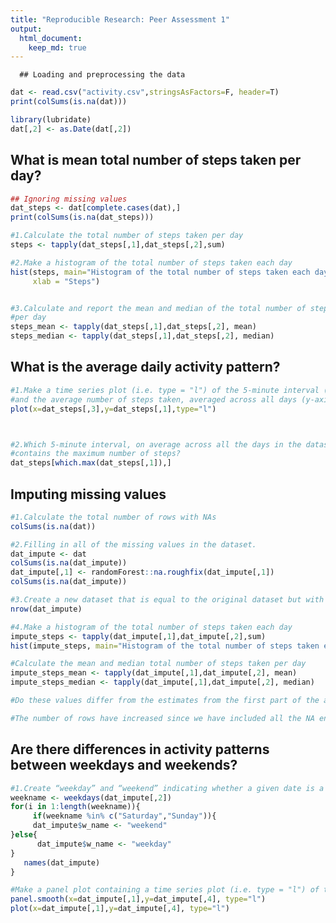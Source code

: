 ```yaml
---
title: "Reproducible Research: Peer Assessment 1"
output: 
  html_document:
    keep_md: true
---
```


      ## Loading and preprocessing the data
```r
dat <- read.csv("activity.csv",stringsAsFactors=F, header=T)
print(colSums(is.na(dat)))

library(lubridate)
dat[,2] <- as.Date(dat[,2])
```

## What is mean total number of steps taken per day?
```r
## Ignoring missing values
dat_steps <- dat[complete.cases(dat),]
print(colSums(is.na(dat_steps)))

#1.Calculate the total number of steps taken per day
steps <- tapply(dat_steps[,1],dat_steps[,2],sum)

#2.Make a histogram of the total number of steps taken each day
hist(steps, main="Histogram of the total number of steps taken each day",
     xlab = "Steps")


#3.Calculate and report the mean and median of the total number of steps taken
#per day
steps_mean <- tapply(dat_steps[,1],dat_steps[,2], mean)
steps_median <- tapply(dat_steps[,1],dat_steps[,2], median)
```


## What is the average daily activity pattern?
```r
#1.Make a time series plot (i.e. type = "l") of the 5-minute interval (x-axis) 
#and the average number of steps taken, averaged across all days (y-axis)
plot(x=dat_steps[,3],y=dat_steps[,1],type="l")



#2.Which 5-minute interval, on average across all the days in the dataset,
#contains the maximum number of steps?
dat_steps[which.max(dat_steps[,1]),]
```


## Imputing missing values
```r
#1.Calculate the total number of rows with NAs
colSums(is.na(dat))

#2.Filling in all of the missing values in the dataset. 
dat_impute <- dat
colSums(is.na(dat_impute))
dat_impute[,1] <- randomForest::na.roughfix(dat_impute[,1])
colSums(is.na(dat_impute))

#3.Create a new dataset that is equal to the original dataset but with the missing data filled in.
nrow(dat_impute)

#4.Make a histogram of the total number of steps taken each day 
impute_steps <- tapply(dat_impute[,1],dat_impute[,2],sum)
hist(impute_steps, main="Histogram of the total number of steps taken each day",xlab = "Steps")

#Calculate the mean and median total number of steps taken per day
impute_steps_mean <- tapply(dat_impute[,1],dat_impute[,2], mean)
impute_steps_median <- tapply(dat_impute[,1],dat_impute[,2], median)

#Do these values differ from the estimates from the first part of the assignment? What is the impact of imputing missing data on the estimates of the total daily number of steps?

#The number of rows have increased since we have included all the NA entires. On imputing the missing values, the dates(2012-10-01, 2012-11-09, 2012-11-10 and 2012-11-30) are assigned values 0 ie mean step value of all the dates 
```


## Are there differences in activity patterns between weekdays and weekends?
```r
#1.Create “weekday” and “weekend” indicating whether a given date is a weekday or weekend day.
weekname <- weekdays(dat_impute[,2])
for(i in 1:length(weekname)){
     if(weekname %in% c("Saturday","Sunday")){
     dat_impute$w_name <- "weekend"
}else{
      dat_impute$w_name <- "weekday"  
}
   names(dat_impute)
}

#Make a panel plot containing a time series plot (i.e. type = "l") of the 5-minute interval (x-axis) and the average number of steps taken, averaged across all weekday days or weekend days (y-axis). See the README file in the GitHub repository to see an example of what this plot should look like using simulated data.
panel.smooth(x=dat_impute[,1],y=dat_impute[,4], type="l")
plot(x=dat_impute[,1],y=dat_impute[,4], type="l")

```

